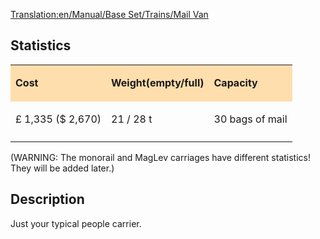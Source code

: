 [[Translation:en/Manual/Base Set/Trains/Mail Van]]
==Statistics==

{| cellspacing="3" align="center"
|style="background:#ffdead;"| '''Cost'''
|style="background:#ffdead;"| '''Weight(empty/full)'''
|style="background:#ffdead;"| '''Capacity'''
|-
| £ 1,335 ($ 2,670)
| 21 / 28 t
| 30 bags of mail
|-
|}
(WARNING: The monorail and MagLev carriages have different statistics! They will be added later.)
==Description==

Just your typical people carrier.
